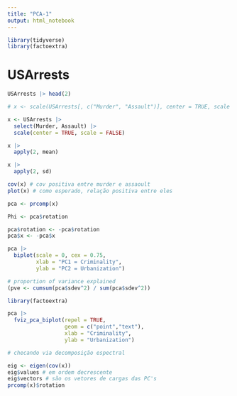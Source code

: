 ```yaml
---
title: "PCA-1"
output: html_notebook
---
```


```r
library(tidyverse)
library(factoextra)
```


# USArrests
```r

USArrests |> head(2)

```

```r

# x <- scale(USArrests[, c("Murder", "Assault")], center = TRUE, scale = FALSE)

x <- USArrests |> 
  select(Murder, Assault) |> 
  scale(center = TRUE, scale = FALSE)

x |> 
  apply(2, mean)

x |> 
  apply(2, sd)

cov(x) # cov positiva entre murder e assaoult
plot(x) # como esperado, relação positiva entre eles

```

```r

pca <- prcomp(x) 

Phi <- pca$rotation

```

```r

pca$rotation <- -pca$rotation
pca$x <- -pca$x

pca |> 
  biplot(scale = 0, cex = 0.75, 
         xlab = "PC1 = Criminality",
         ylab = "PC2 = Urbanization")


```

```r

# proportion of variance explained
(pve <- cumsum(pca$sdev^2) / sum(pca$sdev^2))

```

```r

library(factoextra)

pca |> 
  fviz_pca_biplot(repel = TRUE,
                  geom = c("point","text"),
                  xlab = "Criminality",
                  ylab = "Urbanization")


```

```r

# checando via decomposição espectral

eig <- eigen(cov(x))
eig$values # em ordem decrescente
eig$vectors # são os vetores de cargas das PC's
prcomp(x)$rotation



```


























